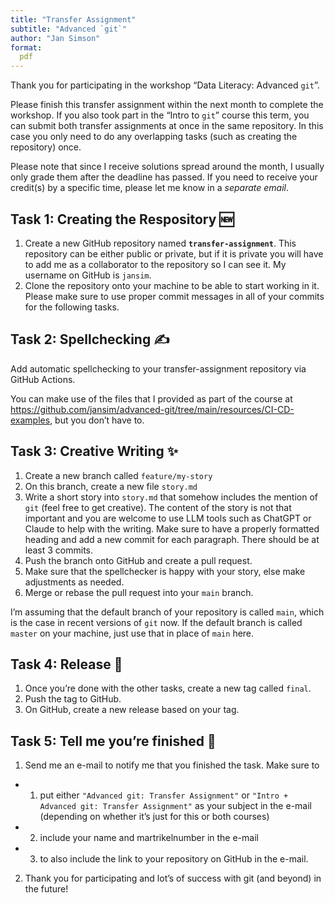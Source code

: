 ```yaml
---
title: "Transfer Assignment"
subtitle: "Advanced `git`"
author: "Jan Simson"
format:
  pdf
---
```


Thank you for participating in the workshop "Data Literacy: Advanced `git`".

Please finish this transfer assignment within the next month to complete the workshop. If you also took part in the "Intro to `git`" course this term, you can submit both transfer assignments at once in the same repository. In this case you only need to do any overlapping tasks (such as creating the repository) once.

Please note that since I receive solutions spread around the month, I usually only grade them after the deadline has passed. If you need to receive your credit(s) by a specific time, please let me know in a *separate email*.

## Task 1: Creating the Respository 🆕

1. Create a new GitHub repository named **`transfer-assignment`**. This repository can be either public or private, but if it is private you will have to add me as a collaborator to the repository so I can see it. My username on GitHub is `jansim`.
2. Clone the repository onto your machine to be able to start working in it. Please make sure to use proper commit messages in all of your commits for the following tasks.

## Task 2: Spellchecking ✍️

Add automatic spellchecking to your transfer-assignment repository via GitHub Actions.

You can make use of the files that I provided as part of the course at
<https://github.com/jansim/advanced-git/tree/main/resources/CI-CD-examples>, but you don't have to.

## Task 3: Creative Writing ✨

1. Create a new branch called `feature/my-story`
2. On this branch, create a new file `story.md`
3. Write a short story into `story.md` that somehow includes the mention of `git` (feel free to get creative). The content of the story is not that important and you are welcome to use LLM tools such as ChatGPT or Claude to help with the writing. Make sure to have a properly formatted heading and add a new commit for each paragraph. There should be at least 3 commits.
4. Push the branch onto GitHub and create a pull request.
5. Make sure that the spellchecker is happy with your story, else make adjustments as needed.
6. Merge or rebase the pull request into your `main` branch.

:::{.callout-note}
I'm assuming that the default branch of your repository is called `main`, which is the case in recent versions of `git` now. If the default branch is called `master` on your machine, just use that in place of `main` here.
:::

## Task 4: Release 🚀

1. Once you're done with the other tasks, create a new tag called `final`.
2. Push the tag to GitHub.
3. On GitHub, create a new release based on your tag.

## Task 5: Tell me you're finished 🎉

1. Send me an e-mail to notify me that you finished the task. Make sure to
  - (1) put either `"Advanced git: Transfer Assignment"` or `"Intro + Advanced git: Transfer Assignment"` as your subject in the e-mail (depending on whether it's just for this or both courses)
  - (2) include your name and martrikelnumber in the e-mail
  - (3) to also include the link to your repository on GitHub in the e-mail.
2. Thank you for participating and lot's of success with git (and beyond) in the future!
